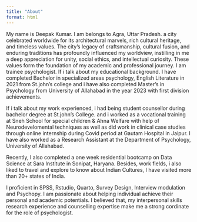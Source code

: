 ```yaml
---
title: "About"
format: html
---
```


My name is Deepak Kumar. I am belongs to Agra, Uttar Pradesh. a city celebrated worldwide for its architectural marvels, rich cultural heritage, and timeless values. The city's legacy of craftsmanship, cultural fusion, and enduring traditions has profoundly influenced my worldview, instilling in me a deep appreciation for unity, social ethics, and intellectual curiosity. These values form the foundation of my academic and professional journey. I am trainee psychologist. If i talk about my educational background. I have completed Bachelor in specialized areas psychology, English Literature in 2021 from St.john's college and i have also completed Master's in Psychology from University of Allahabad in the year 2023 with first division achievements.

If i talk about my work experienced, i had being student counsellor during bachelor degree at St.john's College. and i worked as a vocational training at Sneh School for special children & Ahna Welfare with help of Neurodevelomental techniques as well as did work in clinical case studies through online internship during Covid period at Gautam Hospital in Jaipur. I have also worked as a Research Assistant at the Department of Psychology, University of Allahabad.

Recently, I also completed a one week residential bootcamp on Data Science at Sara Institute in Sonipat, Haryana. Besides, work fields, i also liked to travel and explore to know about Indian Cultures, I have visited more than 20+ states of India.

I proficient in SPSS, Rstudio, Quarto, Survey Design, Interview modulation and Psychopy.
I am passionate about helping individual achieve their personal and academic potentials.
I believed that, my interpersonal skills research experience and counselling expertise make me a strong cordinate for the role of psychologist.



